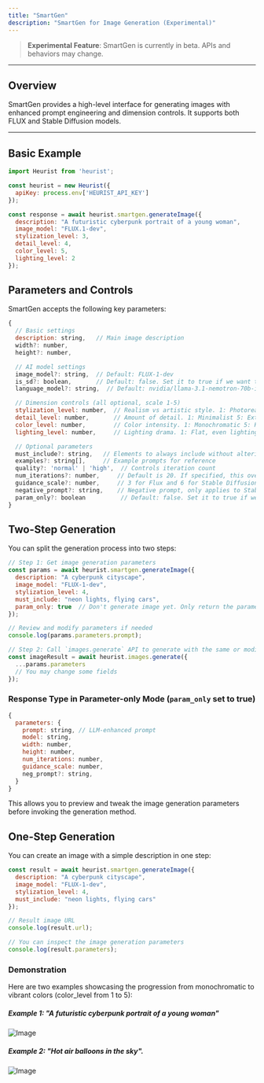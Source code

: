 ```yaml
---
title: "SmartGen"
description: "SmartGen for Image Generation (Experimental)"
---
```


> **Experimental Feature**: SmartGen is currently in beta. APIs and behaviors may change.

---

## Overview

SmartGen provides a high-level interface for generating images with enhanced prompt engineering and dimension controls. It supports both FLUX and Stable Diffusion models.

---

## Basic Example

```javascript
import Heurist from 'heurist';

const heurist = new Heurist({
  apiKey: process.env['HEURIST_API_KEY']
});

const response = await heurist.smartgen.generateImage({
  description: "A futuristic cyberpunk portrait of a young woman",
  image_model: "FLUX.1-dev",
  stylization_level: 3,
  detail_level: 4,
  color_level: 5,
  lighting_level: 2
});
```

## Parameters and Controls

SmartGen accepts the following key parameters:

```javascript
{
  // Basic settings
  description: string,   // Main image description
  width?: number,
  height?: number,

  // AI model settings
  image_model?: string,  // Default: FLUX-1-dev
  is_sd?: boolean,       // Default: false. Set it to true if we want to use stable diffusion prompt
  language_model?: string,  // Default: nvidia/llama-3.1-nemotron-70b-instruct. For image prompt generation.

  // Dimension controls (all optional, scale 1-5)
  stylization_level: number,  // Realism vs artistic style. 1: Photorealistic 5: Highly artistic
  detail_level: number,       // Amount of detail. 1: Minimalist 5: Extreme intricate
  color_level: number,        // Color intensity. 1: Monochromatic 5: Hyper-saturated
  lighting_level: number,     // Lighting drama. 1: Flat, even lighting 5: Extreme dramatic lighting

  // Optional parameters
  must_include?: string,   // Elements to always include without altering
  examples?: string[],     // Example prompts for reference
  quality?: 'normal' | 'high',  // Controls iteration count
  num_iterations?: number,     // Default is 20. If specified, this overrides quality setting
  guidance_scale?: number,     // 3 for Flux and 6 for Stable Diffusion
  negative_prompt?: string,    // Negative prompt, only applies to Stable Diffusion
  param_only?: boolean          // Default: false. Set it to true if we want to return params without execution.
}
```
## Two-Step Generation

You can split the generation process into two steps:

```javascript
// Step 1: Get image generation parameters
const params = await heurist.smartgen.generateImage({
  description: "A cyberpunk cityscape",
  image_model: "FLUX-1-dev",
  stylization_level: 4,
  must_include: "neon lights, flying cars",
  param_only: true  // Don't generate image yet. Only return the parameters
});

// Review and modify parameters if needed
console.log(params.parameters.prompt);

// Step 2: Call `images.generate` API to generate with the same or modified parameters
const imageResult = await heurist.images.generate({
  ...params.parameters
  // You may change some fields
});
```

### Response Type in Parameter-only Mode (`param_only` set to true)

``` javascript
{
  parameters: {
    prompt: string, // LLM-enhanced prompt
    model: string,
    width: number,
    height: number,
    num_iterations: number,
    guidance_scale: number,
    neg_prompt?: string,
  }
}
```

This allows you to preview and tweak the image generation parameters before invoking the generation method.

## One-Step Generation

You can create an image with a simple description in one step:

```javascript
const result = await heurist.smartgen.generateImage({
  description: "A cyberpunk cityscape",
  image_model: "FLUX-1-dev",
  stylization_level: 4,
  must_include: "neon lights, flying cars"
});

// Result image URL
console.log(result.url);

// You can inspect the image generation parameters
console.log(result.parameters);
```
### Demonstration

Here are two examples showcasing the progression from monochromatic to vibrant colors (color_level from 1 to 5):

##### Example 1: "A futuristic cyberpunk portrait of a young woman"

<img 
  src="https://camo.githubusercontent.com/7332ad9c6f7bb6cae7d7e585b006785eb6e422131372af6f8d6d41afe4a65ffa/68747470733a2f2f696d61676564656c69766572792e6e65742f304c777170414d574c3243386f31326839556f5a65772f65366563376261352d396438392d346533652d353837382d6230393530393038383530302f7075626c6963" 
  alt="Image" 
/>


##### Example 2: "Hot air balloons in the sky".

<img 
  src="https://camo.githubusercontent.com/1f22e4a164eedd681c5df35d5411ff3aa2fe434eeefea6ccb23297e96f179cba/68747470733a2f2f696d61676564656c69766572792e6e65742f304c777170414d574c3243386f31326839556f5a65772f64656637656661342d366433382d343861632d633931392d6432343264653534343930302f7075626c6963"
  alt="Image" 
/>